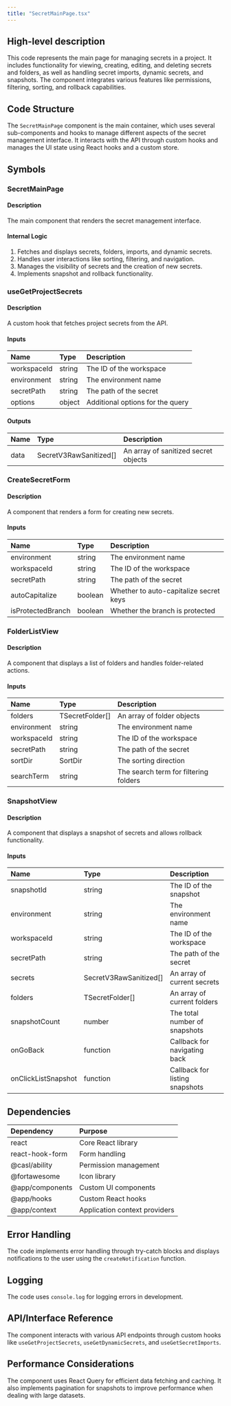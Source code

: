 ```yaml
---
title: "SecretMainPage.tsx"
---
```


## High-level description
This code represents the main page for managing secrets in a project. It includes functionality for viewing, creating, editing, and deleting secrets and folders, as well as handling secret imports, dynamic secrets, and snapshots. The component integrates various features like permissions, filtering, sorting, and rollback capabilities.

## Code Structure
The `SecretMainPage` component is the main container, which uses several sub-components and hooks to manage different aspects of the secret management interface. It interacts with the API through custom hooks and manages the UI state using React hooks and a custom store.

## Symbols

### SecretMainPage
#### Description
The main component that renders the secret management interface.

#### Internal Logic
1. Fetches and displays secrets, folders, imports, and dynamic secrets.
2. Handles user interactions like sorting, filtering, and navigation.
3. Manages the visibility of secrets and the creation of new secrets.
4. Implements snapshot and rollback functionality.

### useGetProjectSecrets
#### Description
A custom hook that fetches project secrets from the API.

#### Inputs
| Name | Type | Description |
|:-----|:-----|:------------|
| workspaceId | string | The ID of the workspace |
| environment | string | The environment name |
| secretPath | string | The path of the secret |
| options | object | Additional options for the query |

#### Outputs
| Name | Type | Description |
|:-----|:-----|:------------|
| data | SecretV3RawSanitized[] | An array of sanitized secret objects |

### CreateSecretForm
#### Description
A component that renders a form for creating new secrets.

#### Inputs
| Name | Type | Description |
|:-----|:-----|:------------|
| environment | string | The environment name |
| workspaceId | string | The ID of the workspace |
| secretPath | string | The path of the secret |
| autoCapitalize | boolean | Whether to auto-capitalize secret keys |
| isProtectedBranch | boolean | Whether the branch is protected |

### FolderListView
#### Description
A component that displays a list of folders and handles folder-related actions.

#### Inputs
| Name | Type | Description |
|:-----|:-----|:------------|
| folders | TSecretFolder[] | An array of folder objects |
| environment | string | The environment name |
| workspaceId | string | The ID of the workspace |
| secretPath | string | The path of the secret |
| sortDir | SortDir | The sorting direction |
| searchTerm | string | The search term for filtering folders |

### SnapshotView
#### Description
A component that displays a snapshot of secrets and allows rollback functionality.

#### Inputs
| Name | Type | Description |
|:-----|:-----|:------------|
| snapshotId | string | The ID of the snapshot |
| environment | string | The environment name |
| workspaceId | string | The ID of the workspace |
| secretPath | string | The path of the secret |
| secrets | SecretV3RawSanitized[] | An array of current secrets |
| folders | TSecretFolder[] | An array of current folders |
| snapshotCount | number | The total number of snapshots |
| onGoBack | function | Callback for navigating back |
| onClickListSnapshot | function | Callback for listing snapshots |

## Dependencies
| Dependency | Purpose |
|:-----------|:--------|
| react | Core React library |
| react-hook-form | Form handling |
| @casl/ability | Permission management |
| @fortawesome | Icon library |
| @app/components | Custom UI components |
| @app/hooks | Custom React hooks |
| @app/context | Application context providers |

## Error Handling
The code implements error handling through try-catch blocks and displays notifications to the user using the `createNotification` function.

## Logging
The code uses `console.log` for logging errors in development.

## API/Interface Reference
The component interacts with various API endpoints through custom hooks like `useGetProjectSecrets`, `useGetDynamicSecrets`, and `useGetSecretImports`.

## Performance Considerations
The component uses React Query for efficient data fetching and caching. It also implements pagination for snapshots to improve performance when dealing with large datasets.